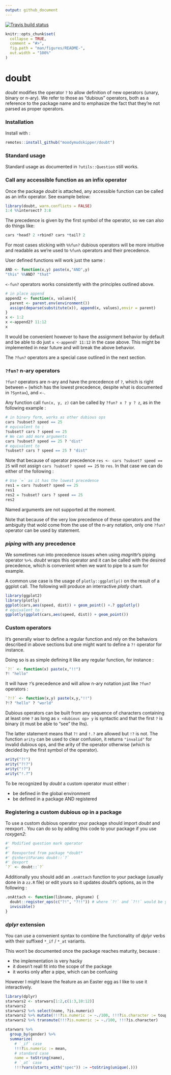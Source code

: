```yaml
---
output: github_document
---
```


[![Travis build status](https://travis-ci.org/moodymudskipper/doubt.svg?branch=master)](https://travis-ci.org/moodymudskipper/doubt)

```r
knitr::opts_chunk$set(
  collapse = TRUE,
  comment = "#>",
  fig.path = "man/figures/README-",
  out.width = "100%"
)
```

# doubt

*doubt* modifies the operator `?` to allow definition of new operators (unary, 
binary or n-ary). We refer to those as "dubious" operators, both as a reference to the 
package name and to emphasize the fact that they're not parsed as proper operators.

### Installation

Install with :

``` r
remotes::install_github("moodymudskipper/doubt")
```

### Standard usage

Standard usage as documented in `?utils::Question` still works.

### Call any accessible function as an infix operator

Once the package *doubt* is attached, any accessible function can be called as an
infix operator. See example below:

```r
library(doubt, warn.conflicts = FALSE)
1:4 %%intersect? 3:8
```

The precedence is given by the first symbol of the operator, so we can also
do things like:

```r
cars *head? 2 +rbind? cars *tail? 2
```

For most cases sticking with `%%fun?` dubious operators will be more intuitive
and readable as we're used to `%fun%` operators and their precedence.

User defined functions will work just the same :

```r
AND <- function(x,y) paste(x,"AND",y)
"this" %%AND? "that" 
```

`<-fun?` operators works consistently with the principles outlined above.

```r
# in place append
append2 <- function(x, values){
  parent <- parent.env(environment())
  assign(deparse(substitute(x)), append(x, values),envir = parent)
}
x <- 1:2
x <-append2? 11:12 
x
```

It would be convenient however to have the assignment behavior by default 
and be able to do just `x <-append? 11:12` in the case above. This might be 
implemented in near future and will break the above behavior. 

The `?fun?` operators are a special case outlined in the next section.

### `?fun?` n-ary operators

`?fun?` operators are n-ary and have the precedence of `?`, which is right between
`=` (which has the lowest precedence, despite what is documented in `?Syntax`),
and `<-`. 

Any function call `fun(x, y, z)` can be called by `?fun? x ? y ? z`, as in
the following example :

```r
# in binary form, works as other dubious ops
cars ?subset? speed == 25
# equivalent to : 
?subset? cars ? speed == 25
# We can add more arguments
cars ?subset? speed == 25 ? "dist"
# equivalent to
?subset? cars ? speed == 25 ? "dist"
```

Note that because of operator precedence `res <- cars ?subset? speed == 25` will
not assign `cars ?subset? speed == 25` to `res`. In that case we can do either
of the following :

```r
# Use `=` as it has the lowest precedence
res1 = cars ?subset? speed == 25
res1
res2 = ?subset? cars ? speed == 25
res2
```

Named arguments are not supported at the moment.

Note that because of the very low precedence of these operators and the ambiguity
that wold come from the use of the n-ary notation, only one `?fun?` operator can be
used by statement.

### *piping* with any precedence

We sometimes run into precedence issues when using *magrittr*'s piping operator 
`%>%`. *doubt* wraps this operator and it can be called with the desired precedence,
which is convenient when we want to pipe to a sum for example.

A common use case is the usage of `plotly::ggplotly()` on the result of a
ggplot call. The following will produce an interractive *plotly* chart.

```r
library(ggplot2)
library(plotly)
ggplot(cars,aes(speed, dist)) + geom_point() +.? ggplotly()
# equivalent to :
ggplotly(ggplot(cars,aes(speed, dist)) + geom_point())
```


### Custom operators

It's generally wiser to define a regular function and rely on the behaviors
described in above sections but one might want to define a `?!` operator
for instance.

Doing so is as simple defining it like any regular function, for instance :

```r
`?!` <- function(x) paste(x,"!!")
?! "hello"
```

It will have `?`'s precedence and will allow n-ary notation just like `?fun?`
operators :

```r
`?!?` <- function(x,y) paste(x,y,"!!")
?!? "hello" ? "world"
```

Dubious operators can be built from any sequence of characters containing at least one `?` as long as `x <dubious op> y` is syntactic and that the first `?` is binary (it
must be able to "see" the lhs).

The latter statement means that `?!` and `!.?` are allowed but `!?` is not. The
function `arity` can be used to clear confusion, it returns `"invalid"` for
invalid dubious ops, and the arity of the operator otherwise (which is decided
by the first symbol of the operator).

```r
arity("?!")
arity("?!?")
arity("!?")
arity("!.?")
```

To be recognized by *doubt* a custom operator must either :

* be defined in the global environment
* be defined in a package AND registered

### Registering a custom dubious op in a package

To use a custom dubious operator your package should import *doubt* and reexport \code{doubt::`?`}. You can do so by adding this code to your package if you use
*roxygen2*:

```r
#' Modified question mark operator
#'
#' Reexported from package *doubt*
#' @inheritParams doubt::`?`
#' @export
`?` <- doubt::`?`
```

Additionally you should add an `.onAttach` function to your package (usually
done in a `zz.R` file) or edit yours so it updates
*doubt*'s options, as in the following : 

```r
.onAttach <- function(libname, pkgname) {
  doubt::register_ops(c("?!", "?!!")) # where `?!` and `?!!` would be your ops
  invisible()
}
```

### *dplyr* extension

You can use a convenient syntax to combine the functionality of *dplyr*
verbs with their suffixed `*_if` / `*_at` variants. 

This won't be documented once the package reaches maturity, because : 

* the implementation is very hacky
* it doesn't reall fit into the scope of the package
* it works only after a pipe, which can be confusing

However I might leave the feature as an Easter egg as I like to use it interactively.

```r
library(dplyr)
starwars2 <- starwars[1:2,c(1:3,10:12)]
starwars2
starwars2 %>% select(name, ?is.numeric)
starwars2 %>% mutate(!!!?is.numeric := ~./100, !!!?is.character := toupper)
starwars2 %>% transmute(!!!?is.numeric := ~./100, !!!?is.character)

starwars %>% 
  group_by(gender) %>% 
  summarize(
    # `_if` case
    !!!?is.numeric := mean, 
    # standard case
    name = toString(name),
    # `_at` case
    !!!?vars(starts_with("spec")) := ~toString(unique(.)))
```




<!-- # binary syntax to define special assignment functions -->

<!-- The binary syntax of dubious operators is well suited to design special assignment functions or to write to files or to connections, in the examples below: -->

<!-- * The first function modifies the lhs in place by applying the function in the rhs. -->

<!-- * The second function writes a csv. -->

<!-- ```{r, eval = FALSE} -->
<!-- `<-apply?` <- function(x, fun) { -->
<!--   assign(deparse(substitute(x)), fun(x), envir = parent.frame()) -->
<!--   invisible() -->
<!-- } -->

<!-- x <- "abc" -->
<!-- x <-apply? toupper -->
<!-- x -->
<!-- #> [1] "ABC" -->

<!-- `<-csv?` <- function(file, data) { -->
<!--   write.csv(data, file) -->
<!--   invisible() -->
<!-- } -->
<!-- path <- tempfile(fileext = ".csv")  -->
<!-- path <-csv? head(cars, 3) -->
<!-- read.csv(path) -->
<!-- #>   X speed dist -->
<!-- #> 1 1     4    2 -->
<!-- #> 2 2     4   10 -->
<!-- #> 3 3     7    4 -->
<!-- ``` -->

<!-- ### Unary syntax to execute code in another context -->

<!-- The unary syntax is well suited to define functions that will execute the rhs -->
<!-- in another context, either another environment or even another language. -->

<!-- We propose an example with the *Julia* language, using the package *JuliaCall*. -->

<!-- This should probably live in another package when *doubt* gets more mature, but -->
<!-- for now it serves to showcase the potential of *doubt*. -->

<!-- we defined an operator `?julia>` which allows us to run code in a *Julia* session, -->
<!-- `?julia>` doesn't return any object to R (though it print the output of the -->
<!-- *Julia* console) but its sister function `?!julia>` does. -->

<!-- ```{r} -->
<!-- JuliaCall::julia_setup("C:/Users/afabri/AppData/Local/Julia-1.2.0/bin") -->
<!-- ?julia> "a = 5" -->
<!-- ?!julia> "a * 2" -->
<!-- ``` -->

<!-- Julia's syntax is not so different from R's so most Julia code is syntactic in -->
<!-- R. We offer the possibility to skip the quotes in this case. This way we leverage -->
<!-- syntax highlighting and feel much more as if we're coding in *Julia* directly. -->

<!-- ```{r} -->
<!-- ?julia> 'ceil(3.2)' -->
<!-- ?julia> ceil(3.2) -->
<!-- ``` -->

<!-- For some issues of syntax compatibility some workaround were implemented, -->
<!-- for examples *Julia* assignments, if not quoted, should be done using `:=`. -->

<!-- ```{r} -->
<!-- ?julia> 'x = 42' -->
<!-- ?julia> x := 42 -->
<!-- ``` -->

<!-- Going to the next line should be done by typing `++`, and not `;`. -->

<!-- ```{r, eval = FALSE} -->
<!-- ?julia> "z = begin -->
<!--   x = 1 -->
<!--   y = 2 -->
<!--   x + y -->
<!--   end" -->
<!-- #> 3 -->

<!-- ?julia> z := begin ++ -->
<!--   x := 1 ++ -->
<!--   y := 2 ++ -->
<!--   x + y ++ -->
<!--   end -->
<!-- #> 3 -->
<!-- ``` -->

<!-- And terms separated by spaces in *Julia* can be separated by *?* in R to -->
<!-- keep the expression syntactic. -->

<!-- ```{r, eval = FALSE} -->
<!-- ?julia> 'if 1 < 2 "hello" end' -->
<!-- #> "hello" -->
<!-- ?julia> `if` ? 1 < 2 ? "hello" ? end -->
<!-- #> "hello" -->
<!-- ``` -->
